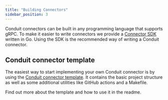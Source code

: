 ```yaml
---
title: "Building Connectors"
sidebar_position: 3
---
```


Conduit connectors can be built in any programming language that supports gRPC.
To make it easier to write connectors we provide
a [Connector SDK](https://github.com/ConduitIO/conduit-connector-sdk) written in
Go. Using the SDK is the recommended way of writing a Conduit connector.

## Conduit connector template

The easiest way to start implementing your own Conduit connector is by using the
[Conduit connector template](https://github.com/ConduitIO/conduit-connector-template).
It contains the basic project structure as well as some additional utilities
like GitHub actions and a Makefile.

Find out more about the template and how to use it in the readme.